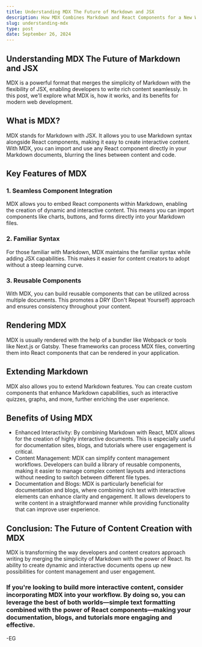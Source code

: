 ```yaml
---
title: Understanding MDX The Future of Markdown and JSX
description: How MDX Combines Markdown and React Components for a New Way to Write.
slug: understanding-mdx
type: post
date: September 26, 2024
---
```


## Understanding MDX The Future of Markdown and JSX

MDX is a powerful format that merges the simplicity of Markdown with the flexibility of JSX, enabling developers to write rich content seamlessly. In this post, we'll explore what MDX is, how it works, and its benefits for modern web development.

## What is MDX?

MDX stands for Markdown with JSX. It allows you to use Markdown syntax alongside React components, making it easy to create interactive content. With MDX, you can import and use any React component directly in your Markdown documents, blurring the lines between content and code.

## Key Features of MDX

### 1. Seamless Component Integration

MDX allows you to embed React components within Markdown, enabling the creation of dynamic and interactive content. This means you can import components like charts, buttons, and forms directly into your Markdown files.

### 2. Familiar Syntax

For those familiar with Markdown, MDX maintains the familiar syntax while adding JSX capabilities. This makes it easier for content creators to adopt without a steep learning curve.

### 3. Reusable Components

With MDX, you can build reusable components that can be utilized across multiple documents. This promotes a DRY (Don't Repeat Yourself) approach and ensures consistency throughout your content.

## Rendering MDX

MDX is usually rendered with the help of a bundler like Webpack or tools like Next.js or Gatsby. These frameworks can process MDX files, converting them into React components that can be rendered in your application.

## Extending Markdown

MDX also allows you to extend Markdown features. You can create custom components that enhance Markdown capabilities, such as interactive quizzes, graphs, and more, further enriching the user experience.

## Benefits of Using MDX

- Enhanced Interactivity: By combining Markdown with React, MDX allows for the creation of highly interactive documents. This is especially useful for documentation sites, blogs, and tutorials where user engagement is critical.
- Content Management: MDX can simplify content management workflows. Developers can build a library of reusable components, making it easier to manage complex content layouts and interactions without needing to switch between different file types.
- Documentation and Blogs: MDX is particularly beneficial for documentation and blogs, where combining rich text with interactive elements can enhance clarity and engagement. It allows developers to write content in a straightforward manner while providing functionality that can improve user experience.

## Conclusion: The Future of Content Creation with MDX

MDX is transforming the way developers and content creators approach writing by merging the simplicity of Markdown with the power of React. Its ability to create dynamic and interactive documents opens up new possibilities for content management and user engagement.

### If you're looking to build more interactive content, consider incorporating MDX into your workflow. By doing so, you can leverage the best of both worlds—simple text formatting combined with the power of React components—making your documentation, blogs, and tutorials more engaging and effective.

-EG
